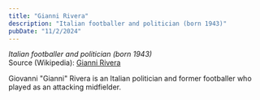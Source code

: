 ```yaml
---
title: "Gianni Rivera"
description: "Italian footballer and politician (born 1943)"
pubDate: "11/2/2024"
---
```


*Italian footballer and politician (born 1943)*  
Source (Wikipedia): [Gianni Rivera][1]

Giovanni "Gianni" Rivera is an Italian politician and former footballer who played as an attacking midfielder.

[1]: https://en.wikipedia.org/wiki/Gianni_Rivera
